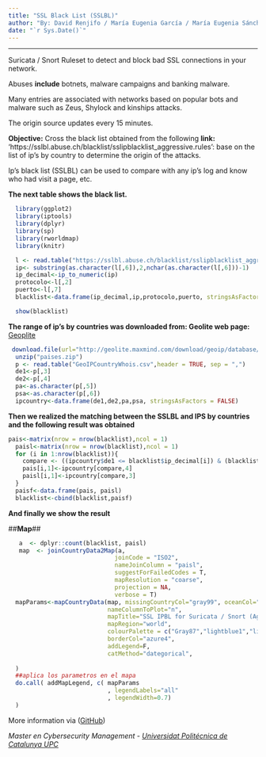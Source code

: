 ```yaml
---
title: "SSL Black List (SSLBL)"
author: "By: David Renjifo / María Eugenia García / María Eugenia Sánchez"
date: "`r Sys.Date()`"
---
```

***

Suricata / Snort Ruleset to detect and block bad SSL connections in your network.

Abuses **include** botnets, malware campaigns and banking malware.

Many entries are associated with networks based on popular bots and malware such as Zeus, Shylock and kinships attacks.

The origin source updates every 15 minutes.

**Objective:** Cross the black list obtained from the following **link:** 'https://sslbl.abuse.ch/blacklist/sslipblacklist_aggressive.rules': base on the list of ip's by country to determine the origin of the attacks.

Ip's black list (SSLBL) can be used to compare with any ip's log and know who had visit a page, etc.

**The next table shows the black list.**


```r
  library(ggplot2)
  library(iptools)
  library(dplyr)
  library(sp)
  library(rworldmap)
  library(knitr)

  l <- read.table("https://sslbl.abuse.ch/blacklist/sslipblacklist_aggressive.rules", header = TRUE, sep = " ")
  ip<- substring(as.character(l[,6]),2,nchar(as.character(l[,6]))-1)
  ip_decimal<-ip_to_numeric(ip)
  protocolo<-l[,2]
  puerto<-l[,7]
  blacklist<-data.frame(ip_decimal,ip,protocolo,puerto, stringsAsFactors = FALSE)

```


```r

  show(blacklist)

```
**The range of ip's by countries was downloaded from: Geolite web page:** [Geoplite]('http://geolite.maxmind.com/download/geoip/database/GeoIPCountryCSV.zip')

```r
 download.file(url="http://geolite.maxmind.com/download/geoip/database/GeoIPCountryCSV.zip", destfile="paises.zip")
  unzip("paises.zip")
  p <- read.table("GeoIPCountryWhois.csv",header = TRUE, sep = ",")
  de1<-p[,3]
  de2<-p[,4]
  pa<-as.character(p[,5])
  psa<-as.character(p[,6])
  ipcountry<-data.frame(de1,de2,pa,psa, stringsAsFactors = FALSE)
```
**Then we realized the matching between the SSLBL and IPS by countries and the following result was obtained**

```r
pais<-matrix(nrow = nrow(blacklist),ncol = 1)
  paisl<-matrix(nrow = nrow(blacklist),ncol = 1)
  for (i in 1:nrow(blacklist)){
    compare <- ((ipcountry$de1 <= blacklist$ip_decimal[i]) & (blacklist$ip_decimal[i] <= ipcountry$de2))
    pais[i,1]<-ipcountry[compare,4]
    paisl[i,1]<-ipcountry[compare,3]
  }
  paisf<-data.frame(pais, paisl)
  blacklist<-cbind(blacklist,paisf)
```


**And finally we show the result**

##**Map**##

```r
   a  <- dplyr::count(blacklist, paisl) 
   map  <- joinCountryData2Map(a,
                              joinCode = "ISO2",
                              nameJoinColumn = "paisl",
                              suggestForFailedCodes = T,
                              mapResolution = "coarse",
                              projection = NA, 
                              verbose = T)
  mapParams<-mapCountryData(map, missingCountryCol="gray99", oceanCol="aliceblue",
                            nameColumnToPlot="n",
                            mapTitle="SSL IPBL for Suricata / Snort (Aggressive) / for Country",
                            mapRegion="world",
                            colourPalette = c("Gray87","lightblue1","lightskyblue","royalblue1","royalblue3","royalblue4" ),
                            borderCol="azure4",
                            addLegend=F,
                            catMethod="dategorical",
                            
  )
  ##aplica los parametros en el mapa
  do.call( addMapLegend, c( mapParams
                            , legendLabels="all"
                            , legendWidth=0.7)
  )
```

More information via ([GitHub](https://github.com/MARIU16/proyecto_master))

*Master en Cybersecurity Management - [Universidat Politécnica de Catalunya UPC](https://www.upc.edu/?set_language=es)*

